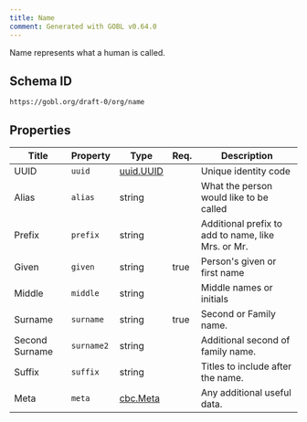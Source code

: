 ```yaml
---
title: Name
comment: Generated with GOBL v0.64.0
---
```


Name represents what a human is called.

## Schema ID

`https://gobl.org/draft-0/org/name`

## Properties

| Title          | Property   | Type                            | Req. | Description                                        |
|----------------|------------|---------------------------------|------|----------------------------------------------------|
| UUID           | `uuid`     | [uuid.UUID](/draft-0/uuid/uuid) |      | Unique identity code                               |
| Alias          | `alias`    | string                          |      | What the person would like to be called            |
| Prefix         | `prefix`   | string                          |      | Additional prefix to add to name, like Mrs. or Mr. |
| Given          | `given`    | string                          | true | Person's given or first name                       |
| Middle         | `middle`   | string                          |      | Middle names or initials                           |
| Surname        | `surname`  | string                          | true | Second or Family name.                             |
| Second Surname | `surname2` | string                          |      | Additional second of family name.                  |
| Suffix         | `suffix`   | string                          |      | Titles to include after the name.                  |
| Meta           | `meta`     | [cbc.Meta](/draft-0/cbc/meta)   |      | Any additional useful data.                        |

